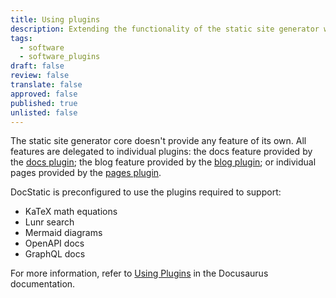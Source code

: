```yaml
---
title: Using plugins
description: Extending the functionality of the static site generator with plugins.
tags:
  - software
  - software_plugins
draft: false
review: false
translate: false
approved: false
published: true
unlisted: false
---
```


The static site generator core doesn't provide any feature of its own. All features are delegated to individual plugins: the docs feature provided by the [docs plugin](https://docusaurus.io/docs/api/plugins/@docusaurus/plugin-content-docs); the blog feature provided by the [blog plugin](https://docusaurus.io/docs/api/plugins/@docusaurus/plugin-content-docs); or individual pages provided by the [pages plugin](https://docusaurus.io/docs/api/plugins/@docusaurus/plugin-content-docs).

DocStatic is preconfigured to use the plugins required to support:

* KaTeX math equations
* Lunr search
* Mermaid diagrams
* OpenAPI docs
* GraphQL docs

For more information, refer to [Using Plugins](https://docusaurus.io/docs/using-plugins) in the Docusaurus documentation.
